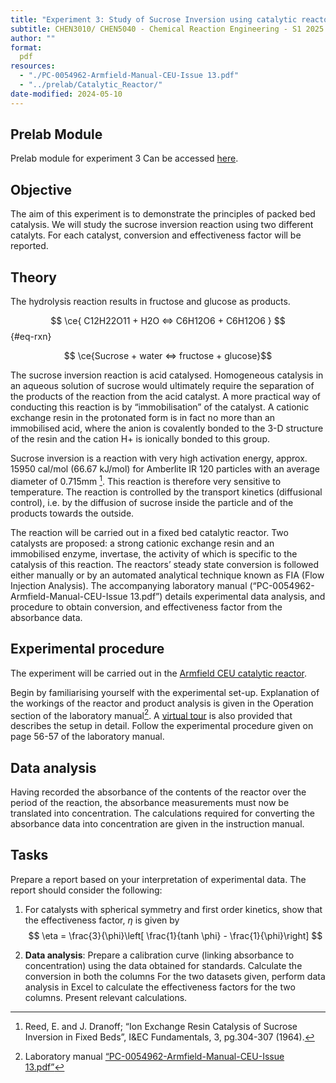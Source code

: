 ```yaml
---
title: "Experiment 3: Study of Sucrose Inversion using catalytic reactor"
subtitle: CHEN3010/ CHEN5040 - Chemical Reaction Engineering - S1 2025
author: ""
format:
  pdf
resources:
  - "./PC-0054962-Armfield-Manual-CEU-Issue 13.pdf"
  - "../prelab/Catalytic_Reactor/"
date-modified: 2024-05-10
---
```


:::{.callout-important}
## Prelab Module

Prelab module for experiment 3 Can be accessed [here](../prelab/Catalytic_Reactor/index.htm).

:::


## Objective {#sec-1}

The aim of this experiment is to demonstrate the principles of packed bed
catalysis. We will study the sucrose inversion reaction using two different
catalyts. For each catalyst, conversion and effectiveness factor will be
reported.

## Theory {#sec-2}

The hydrolysis reaction results in fructose and glucose as products.

$$ \ce{ C12H22O11 + H2O <=> C6H12O6 + C6H12O6 } $$ {#eq-rxn}

$$ \ce{Sucrose + water <=> fructose + glucose}$$

The sucrose inversion reaction is acid catalysed. Homogeneous catalysis in an
aqueous solution of sucrose would ultimately require the separation of the
products of the reaction from the acid catalyst. A more practical way of
conducting this reaction is by “immobilisation” of the catalyst. A cationic
exchange resin in the protonated form is in fact no more than an immobilised
acid, where the anion is covalently bonded to the 3-D structure of the resin
and the cation H+ is ionically bonded to this group.

Sucrose inversion is a reaction with very high activation energy, approx. 15950
cal/mol (66.67 kJ/mol) for Amberlite IR 120 particles with an average diameter
of 0.715mm [^1]. This reaction is therefore very sensitive to temperature. The
reaction is controlled by the transport kinetics (diffusional control), i.e. by
the diffusion of sucrose inside the particle and of the products towards the
outside.

[^1]: Reed, E. and J. Dranoff; "Ion Exchange Resin Catalysis of Sucrose
Inversion in Fixed Beds", I&EC Fundamentals, 3, pg.304-307 (1964).

The reaction will be carried out in a fixed bed catalytic reactor. Two
catalysts are proposed: a strong cationic exchange resin and an immobilised
enzyme, invertase, the activity of which is specific to the catalysis of this
reaction. The reactors’ steady state conversion is followed either manually or
by an automated analytical technique known as FIA (Flow Injection Analysis).
The accompanying laboratory manual ("PC-0054962-Armfield-Manual-CEU-Issue
13.pdf") details experimental data analysis, and procedure to obtain
conversion, and effectiveness factor from the absorbance data.

## Experimental procedure

The experiment will be carried out in the [Armfield CEU catalytic
reactor](./PC-0054962-Armfield-Manual-CEU-Issue 13.pdf).

Begin by familiarising yourself with the experimental set-up. Explanation of
the workings of the reactor and product analysis is given in the Operation
section of the laboratory manual[^2]. A [virtual
tour](../prelab/Catalytic_Reactor/index.htm) is also provided that
describes the setup in detail. Follow the experimental procedure given on page
56-57 of the laboratory manual.

[^2]: Laboratory manual ["PC-0054962-Armfield-Manual-CEU-Issue
  13.pdf"](./PC-0054962-Armfield-Manual-CEU-Issue 13.pdf)

## Data analysis

Having recorded the absorbance of the contents of the reactor over the period
of the reaction, the absorbance measurements must now be translated into
concentration. The calculations required for converting the absorbance data
into concentration are given in the instruction manual.

## Tasks

Prepare a report based on your interpretation of experimental data. The report
should consider the following:

1. For catalysts with spherical symmetry and first order kinetics, show that
   the effectiveness factor, $\eta$ is given by 
   $$ 
   \eta = \frac{3}{\phi}\left[ \frac{1}{tanh \phi} - \frac{1}{\phi}\right]
   $$   

2. **Data analysis**: Prepare a calibration curve (linking absorbance to
   concentration) using the data obtained for standards. Calculate the
   conversion in both the columns For the two datasets given, perform data
   analysis in Excel to calculate the effectiveness factors for the two
   columns. Present relevant calculations.                                                                                       


